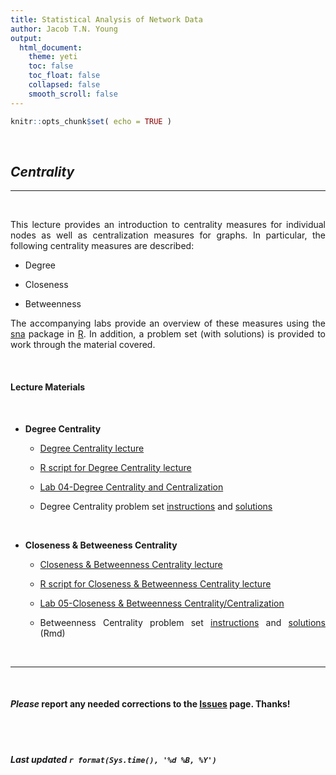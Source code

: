 ```yaml
---
title: Statistical Analysis of Network Data
author: Jacob T.N. Young
output: 
  html_document:
    theme: yeti
    toc: false
    toc_float: false
    collapsed: false
    smooth_scroll: false
---
```


<style>
body {
text-align: justify}
</style>

```r
knitr::opts_chunk$set( echo = TRUE )
```


<br>

## *Centrality*

----

<br>

This lecture provides an introduction to centrality measures for individual nodes as well as centralization measures for graphs. In particular, the following centrality measures are described:  

  + Degree  
  
  + Closeness  
  
  + Betweenness
  
The accompanying labs provide an overview of these measures using the [sna](https://cran.r-project.org/web/packages/sna/index.html) package in [R](http://cran.r-project.org/). In addition, a problem set (with solutions) is provided to work through the material covered.

<br>

#### Lecture Materials  

<br>

  + **Degree Centrality**
  
    + [Degree Centrality lecture](../lectures/lecture-04-degree-centrality.pdf) 
  
    + [R script for Degree Centrality lecture](../lecture_syntax/lecture-syntax-04-degree-centrality.R)
  
    + [Lab 04-Degree Centrality and Centralization ](../labs/lab-04-degree-centrality.html)
  
    + Degree Centrality problem set [instructions]() and [solutions]()
  
  <br>

  + **Closeness & Betweeness Centrality**
  
    + [Closeness & Betweenness Centrality lecture](../lectures/lecture-05-close-between-centrality.pdf)
    
    + [R script for Closeness & Betweenness Centrality lecture](../lecture_syntax/lecture-syntax-05-close-between-centrality.R)
  
    + [Lab 05-Closeness & Betweenness Centrality/Centralization](../labs/lab-05-close-between-centrality.html)  
  
    + Betweenness Centrality problem set [instructions]() and [solutions]() (Rmd)

<br>

____

<br>

#### ***Please*** report any needed corrections to the [Issues](https://github.com/jacobtnyoung/SAND/issues/new) page. Thanks!

<br>
<br>


###### ***Last updated `r format(Sys.time(), '%d %B, %Y')`***